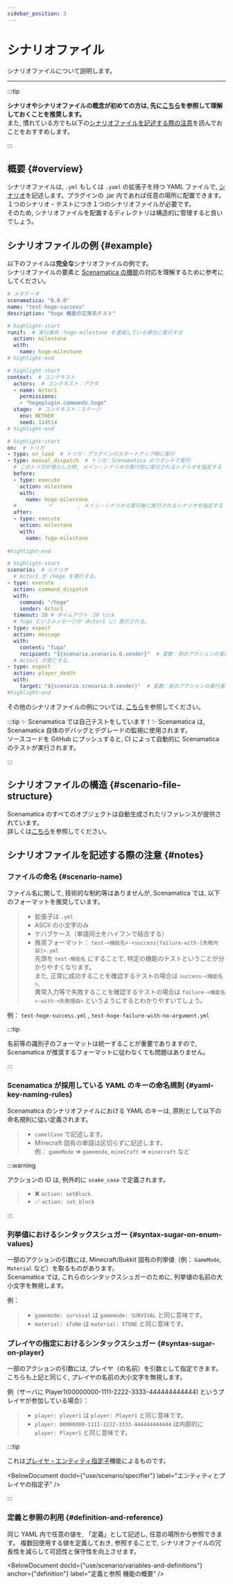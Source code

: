 ```yaml
---
sidebar_position: 3
---
```




# シナリオファイル

シナリオファイルについて説明します。

---

:::tip

**シナリオやシナリオファイルの概念が初めての方は, 先に[こちら](/docs/use/scenario/)を参照して理解しておくことを推奨します。**  
また, 慣れている方でも以下の[シナリオファイルを記述する際の注意](#notes)を読んでおことをおすすめします。

:::

## 概要 {#overview}

シナリオファイルは,  `.yml` もしくは `.yaml` の拡張子を持つ YAML ファイルで, [シナリオ](/docs/use/scenario)を記述します。プラグインの .jar 内であれば任意の場所に配置できます。  
１つのシナリオ・テストにつき１つのシナリオファイルが必要です。  
そのため, シナリオファイルを配置するディレクトリは構造的に管理すると良いでしょう。

## シナリオファイルの例 {#example}


以下のファイルは**完全な**シナリオファイルの例です。  
シナリオファイルの要素と [Scenamatica の機能](/docs/use/scenario/elements)の対応を理解するために参考にしてください。
```yaml showLineNumbers
# メタデータ
scenamatica: "0.8.0"
name: "test-hoge-success"
description: "hoge 機能の正常系テスト"

# highlight-start
runif:  # 実行条件：hoge-milestone を達成している場合に実行する
  action: milestone
  with:
    name: hoge-milestone
# highlight-end

# highlight-start
context:  # コンテキスト
  actors:  # コンテキスト：アクタ
  - name: Actor1
    permissions:
    - "hogeplugin.commands.hoge"
  stage:  # コンテキスト：ステージ
    env: NETHER
    seed: 114514
# highlight-end

# highlight-start
on:  # トリガ
- type: on_load  # トリガ：プラグインのスタートアップ時に実行
- type: manual_dispatch  # トリガ：Scenamatica のコマンドで実行
  # このトリガが発火した時, メイン・シナリオの実行前に実行されるシナリオを指定する
  before:
  - type: execute
    action: milestone
    with:
      name: hoge-milestone
  #          〃        , メイン・シナリオの実行後に実行されるシナリオを指定する
  after:
  - type: execute
    action: milestone
    with:
      name: fuga-milestone
  
#highlight-end

# highlight-start
scenario:  # シナリオ
  # Actor1 が /hoge を実行する。
- type: execute
  action: command_dispatch
  with:
    command: "/hoge"
    sender: Actor1
  timeout: 20 # タイムアウト：20 tick
  # fuga というメッセージが（Actor1 に）表示される。
- type: expect
  action: message
  with:
    content: "fuga"
    recipient: "${scenario.scenario.0.sender}"  # 変数：前のアクションの実行者を指定
  # Actor1 が死亡する。
- type: expect
  action: player_death
  with:
    target: "${scenario.scenario.0.sender}"  # 変数：前のアクションの実行者を指定
#highlight-end
 ```

その他のシナリオファイルの例については, [こちら](https://github.com/TeamKun/Scenamatica/tree/main/Scenamatica/ScenamaticaActions/Base_v1_13_2/src/main/resources/scenarios/actions)を参照してください。

:::tip ✨ Scenamatica では自己テストをしています！✨
Scenamatica は, Scenamatica 自体のデバッグとデグレードの監視に使用されます。   
ソースコードを GitHub にプッシュすると,  CI によって自動的に Scenamatica のテストが実行されます。

:::

## シナリオファイルの構造 {#scenario-file-structure}

Scenamatica のすべてのオブジェクトは自動生成されたリファレンスが提供されています。  
詳しくは[こちら](/references/types/ScenarioFileStructure#type)を参照してください。

## シナリオファイルを記述する際の注意 {#notes}

### ファイルの命名 {#scenario-name}

ファイル名に関して, 技術的な制約等はありませんが,  Scenamatica では, 以下のフォーマットを推奨しています。

> + 拡張子は `.yml`
> + ASCII の小文字のみ
> + ケバブケース（単語同士をハイフンで結合する）
> + 推奨フォーマット： `test-<機能名>-<success|failure-with-[失敗内容]>.yml`  
>   先頭を `test-機能名` にすることで, 特定の機能のテストということが分かりやすくなります。  
>   また, 正常に成功することを確認するテストの場合は `success-<機能名>`,   
>   異常入力等で失敗することを確認するテストの場合は `failure-<機能名>-with-<失敗理由>` というようにするとわかりやすいでしょう。

例： `test-hoge-success.yml` ,  `test-hoge-failure-with-no-argument.yml`

:::tip

名前等の識別子のフォーマットは統一することが重要でありますので,  Scenamatica が推奨するフォーマットに従わなくても問題はありません。

:::


### Scenamatica が採用している YAML のキーの命名規則 {#yaml-key-naming-rules}

Scenamatica のシナリオファイルにおける YAML のキーは, 原則として以下の命名規則に従い定義されます。

> + `camelCase` で記述します。
> + Minecraft 固有の単語は区切らずに記述します。  
例： `gameMode` => `gamemode`, `mineCraft` => `minecraft` など

:::warning

アクションの ID は, 例外的に `snake_case` で定義されます。

> - ❌ `action: setBlock`
> - ✅ `action: set_block`

:::


### 列挙値におけるシンタックスシュガー {#syntax-sugar-on-enum-values}

一部のアクションの引数には,  Minecraft/Bukkit 固有の列挙値（例： `GameMode`, `Material` など）を取るものがあります。  
Scenamatica では, これらのシンタックスシュガーのために, 列挙値の名前の大小文字を無視します。

例：
> + `gamemode: survival` は `gamemode: SURVIVAL` と同じ意味です。
> + `material: sToNe` は `material: STONE` と同じ意味です。

### プレイヤの指定におけるシンタックスシュガー {#syntax-sugar-on-player}

一部のアクションの引数には, プレイヤ（の名前）を引数として指定できます。  
こちらも上記と同じく, プレイヤの名前の大小文字を無視します。

例（サーバに Player1(00000000-1111-2222-3333-444444444444) というプレイヤが参加している場合）：
> + `player: player1` は `player: Player1` と同じ意味です。
> + `player: 00000000-1111-2222-3333-444444444444` は内部的に `player: Player1` と同じ意味です。

:::tip

これは[プレイヤ・エンティティ指定子](/docs/use/scenario/specifier)機能によるものです。

<BelowDocument docId={"use/scenario/specifier"}
                label="エンティティとプレイヤの指定子"
/>

:::

### 定義と参照の利用 {#definition-and-reference}

同じ YAML 内で任意の値を, 「定義」として記述し, 任意の場所から参照できます。
複数回使用する値を定義しておき, 参照することで, シナリオファイルの冗長性を減らして可読性と保守性を向上させます。

<BelowDocument docId={"use/scenario/variables-and-definitions"}
               anchor={"definition"}
               label="定義と参照 機能の概要"
/> 
